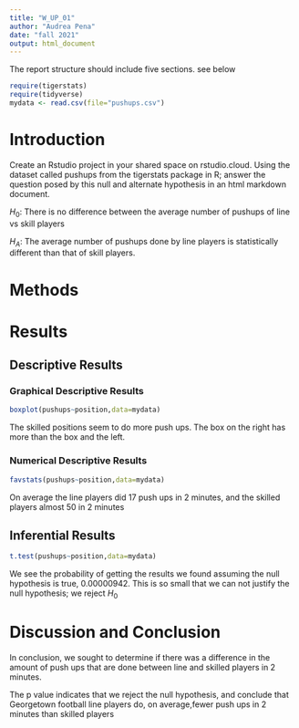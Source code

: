 ```yaml
---
title: "W_UP_01"
author: "Audrea Pena"
date: "fall 2021"
output: html_document
---
```




The report structure should include five sections.  see below



```r
require(tigerstats)
require(tidyverse)
mydata <- read.csv(file="pushups.csv")
```

# Introduction

<!--In this section you explain what you are trying to show. Where did the data come from? What is the research or other question you are trying to answer?!-->

Create an Rstudio project in your shared space on rstudio.cloud.  Using the dataset called pushups from the tigerstats package in R; answer the question posed by this null and alternate hypothesis in an html markdown document.

$H_0$: There is no difference between the average number of pushups of line vs skill players

$H_A$: The average number of pushups done by line players is statistically different than that of skill players.

# Methods

<!--Decide on your methods: use "variable analysis" or other appropriate descriptors. Make sure to choose at least one graphical method and at least one numerical method.!-->

# Results

<!--Divide this section into two sub-sections: One for your descriptive results and one for your inferential results.!-->

## Descriptive Results

### Graphical Descriptive Results

<!--Graphical results here. Make sure to show your code. Provide appropriate labels for axes, giving units if possible, and provide a good title for the graph, too. Use the graphical results to describe the patterns if any that exist in the data as focused toward the research question!-->

```r
boxplot(pushups~position,data=mydata)
```

  The skilled positions seem to do more push ups. The box on the right has more than the box and the left.

### Numerical Descriptive Results

<!--Numerical results go here. Use the numerical results to describe the patterns if any that exist in the data as focused toward the research question!-->
```r
favstats(pushups~position,data=mydata)
```
  On average the line players did 17 push ups in 2 minutes, and the skilled players almost 50 in 2 minutes
  
  
## Inferential Results

<!--State hypothesis clearly. Make sure your discussion of the inferential test covers all the aspects that the test output produces, such as test statistic, p-value etc. Make a decision about the null hypothesis, explain the assumptions on which the selected test/procedure was based, and why the chosen procedure satisfys the assumptions and is appropriate to answer the research question!-->
```r
t.test(pushups~position,data=mydata)
```

   We see the probability of getting the results we found assuming the null hypothesis is true, 0.00000942. This is so small that we can not justify the null hypothesis; we reject $H_0$ 
   
   
# Discussion and Conclusion

<!--Discussion and conclusion here. If you found a relationship be sure to consider whether the relationship occurs because one of the variables causes the other, or whether they perhasps are related for some other reason. Watch the chapter 6 videos from the GeorgeTown videos collection.!-->

 In conclusion, we sought to determine if there was a difference in the amount of push ups that are done between line and skilled players in 2 minutes.
 
   The p value indicates that we reject the null hypothesis, and conclude that Georgetown football line players do, on average,fewer push ups in 2 minutes than skilled players
